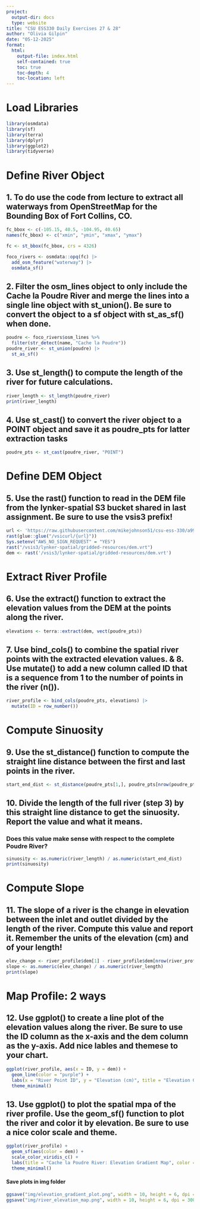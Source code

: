 ```yaml
---
project:
  output-dir: docs
  type: website
title: "CSU ESS330 Daily Exercises 27 & 28"
author: "Olivia Gilpin"
date: "05-12-2025"
format:
  html:
    output-file: index.html
    self-contained: true
    toc: true
    toc-depth: 4
    toc-location: left 
---
```


# Load Libraries
```r
library(osmdata)
library(sf)
library(terra)
library(dplyr)
library(ggplot2)
library(tidyverse)
```

# Define River Object

## 1. To do use the code from lecture to extract all waterways from OpenStreetMap for the Bounding Box of Fort Collins, CO.
```r
fc_bbox <- c(-105.15, 40.5, -104.95, 40.65)
names(fc_bbox) <- c("xmin", "ymin", "xmax", "ymax")

fc <- st_bbox(fc_bbox, crs = 4326)

foco_rivers <- osmdata::opq(fc) |> 
  add_osm_feature("waterway") |> 
  osmdata_sf()
```

## 2. Filter the osm_lines object to only include the Cache la Poudre River and merge the lines into a single line object with st_union(). Be sure to convert the object to a sf object with st_as_sf() when done.
```r
poudre <- foco_rivers$osm_lines %>%
  filter(str_detect(name, "Cache la Poudre"))
poudre_river <- st_union(poudre) |> 
  st_as_sf()
```

## 3. Use st_length() to compute the length of the river for future calculations.
```r
river_length <- st_length(poudre_river)
print(river_length)
```

## 4. Use st_cast() to convert the river object to a POINT object and save it as poudre_pts for latter extraction tasks
```r
poudre_pts <- st_cast(poudre_river, "POINT")
```

# Define DEM Object
## 5. Use the rast() function to read in the DEM file from the lynker-spatial S3 bucket shared in last assignment. Be sure to use the vsis3 prefix!
```r
url <- 'https://raw.githubusercontent.com/mikejohnson51/csu-ess-330/a993e03df117a76c609ff4c018055f8c821a6de9/resources/foco-elev.tif'
rast(glue::glue("/vsicurl/{url}"))
Sys.setenv("AWS_NO_SIGN_REQUEST" = "YES")
rast("/vsis3/lynker-spatial/gridded-resources/dem.vrt")
dem <- rast('/vsis3/lynker-spatial/gridded-resources/dem.vrt')
```

# Extract River Profile
## 6. Use the extract() function to extract the elevation values from the DEM at the points along the river.
```r
elevations <- terra::extract(dem, vect(poudre_pts))
```

## 7. Use bind_cols() to combine the spatial river points with the extracted elevation values. & 8. Use mutate() to add a new column called ID that is a sequence from 1 to the number of points in the river (n()).
```r
river_profile <- bind_cols(poudre_pts, elevations) |>
  mutate(ID = row_number())
```

# Compute Sinuosity
## 9. Use the st_distance() function to compute the straight line distance between the first and last points in the river.
```r
start_end_dist <- st_distance(poudre_pts[1,], poudre_pts[nrow(poudre_pts),])
```

## 10. Divide the length of the full river (step 3) by this straight line distance to get the sinuosity. Report the value and what it means. 
### Does this value make sense with respect to the complete Poudre River?
```r
sinuosity <- as.numeric(river_length) / as.numeric(start_end_dist)
print(sinuosity)
```

# Compute Slope
## 11. The slope of a river is the change in elevation between the inlet and outlet divided by the length of the river. Compute this value and report it. Remember the units of the elevation (cm) and of your length!
```r
elev_change <- river_profile$dem[1] - river_profile$dem[nrow(river_profile)]
slope <- as.numeric(elev_change) / as.numeric(river_length)
print(slope)
```

# Map Profile: 2 ways
## 12. Use ggplot() to create a line plot of the elevation values along the river. Be sure to use the ID column as the x-axis and the dem column as the y-axis. Add nice lables and themese to your chart.
```r
ggplot(river_profile, aes(x = ID, y = dem)) +
  geom_line(color = "purple") +
  labs(x = "River Point ID", y = "Elevation (cm)", title = "Elevation Gradient of the Cache la Poudre River") +
  theme_minimal()
```

## 13. Use ggplot() to plot the spatial mpa of the river profile. Use the geom_sf() function to plot the river and color it by elevation. Be sure to use a nice color scale and theme.
```r
ggplot(river_profile) +
  geom_sf(aes(color = dem)) +
  scale_color_viridis_c() +
  labs(title = "Cache la Poudre River: Elevation Gradient Map", color = "Elevation (cm)") +
  theme_minimal()
```

#### Save plots in img folder 
```r
ggsave("img/elevation_gradient_plot.png", width = 10, height = 6, dpi = 300)
ggsave("img/river_elevation_map.png", width = 10, height = 6, dpi = 300)
```


